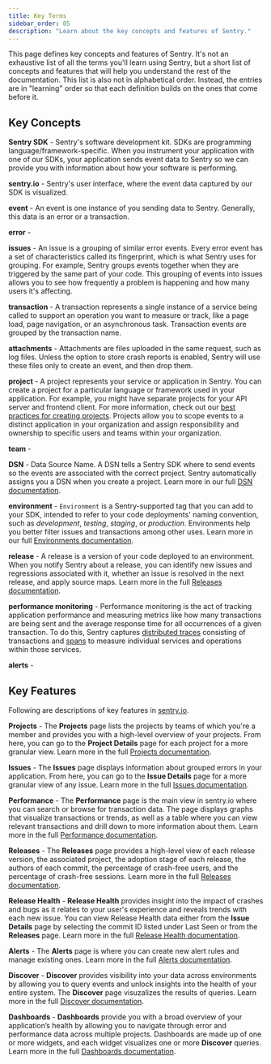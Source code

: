 ```yaml
---
title: Key Terms
sidebar_order: 05
description: "Learn about the key concepts and features of Sentry."
---
```


This page defines key concepts and features of Sentry. It's not an exhaustive list of all the terms you'll learn using Sentry, but a short list of concepts and features that will help you understand the rest of the documentation. This list is also not in alphabetical order. Instead, the entries are in "learning" order so that each definition builds on the ones that come before it.

## Key Concepts

**Sentry SDK** - Sentry's software development kit. SDKs are programming language/framework-specific. When you instrument your application with one of our SDKs, your application sends event data to Sentry so we can provide you with information about how your software is performing.

**sentry.io** - Sentry's user interface, where the event data captured by our SDK is visualized.

**event** - An event is one instance of you sending data to Sentry. Generally, this data is an error or a transaction.

**error** -

**issues** - An issue is a grouping of similar error events. Every error event has a set of characteristics called its fingerprint, which is what Sentry uses for grouping. For example, Sentry groups events together when they are triggered by the same part of your code. This grouping of events into issues allows you to see how frequently a problem is happening and how many users it's affecting.

**transaction** - A transaction represents a single instance of a service being called to support an operation you want to measure or track, like a page load, page navigation, or an asynchronous task. Transaction events are grouped by the transaction name.

**attachments** - Attachments are files uploaded in the same request, such as log files. Unless the option to store crash reports is enabled, Sentry will use these files only to create an event, and then drop them. <!-- same request as what-->

**project** - A project represents your service or application in Sentry. You can create a project for a particular language or framework used in your application. For example, you might have separate projects for your API server and frontend client. For more information, check out our [best practices for creating projects](/product/accounts/getting-started/#4-create-projects). Projects allow you to scope events to a distinct application in your organization and assign responsibility and ownership to specific users and teams within your organization.

**team** -

**DSN** - Data Source Name. A DSN tells a Sentry SDK where to send events so the events are associated with the correct project. Sentry automatically assigns you a DSN when you create a project. Learn more in our full [DSN documentation](/product/sentry-basics/dsn-explainer/).

**environment** - `Environment` is a Sentry-supported tag that you can add to your SDK, intended to refer to your code deployments' naming convention, such as _development_, _testing_, _staging_, or _production_. Environments help you better filter issues and transactions among other uses. Learn more in our full [Environments documentation](/product/sentry-basics/environments/).

**release** - A release is a version of your code deployed to an environment. When you notify Sentry about a release, you can identify new issues and regressions associated with it, whether an issue is resolved in the next release, and apply source maps. Learn more in the full [Releases documentation](/product/releases/).

**performance monitoring** - Performance monitoring is the act of tracking application performance and measuring metrics like how many transactions are being sent and the average response time for all occurrences of a given transaction. To do this, Sentry captures [distributed traces](/product/sentry-basics/tracing/distributed-tracing/) consisting of transactions and [spans](/product/sentry-basics/tracing/distributed-tracing/#traces-transactions-and-spans) to measure individual services and operations within those services.

**alerts** -

## Key Features

Following are descriptions of key features in [sentry.io](https://sentry.io).

**Projects** - The **Projects** page lists the projects by teams of which you're a member and provides you with a high-level overview of your projects. From here, you can go to the **Project Details** page for each project for a more granular view. Learn more in the full [Projects documentation](/product/projects/).

**Issues** - The **Issues** page displays information about grouped errors in your application. From here, you can go to the **Issue Details** page for a more granular view of any issue. Learn more in the full [Issues documentation](/product/issues/).

**Performance** - The **Performance** page is the main view in sentry.io where you can search or browse for transaction data. The page displays graphs that visualize transactions or trends, as well as a table where you can view relevant transactions and drill down to more information about them. Learn more in the full [Performance documentation](/product/performance/).

**Releases** - The **Releases** page provides a high-level view of each release version, the associated project, the adoption stage of each release, the authors of each commit, the percentage of crash-free users, and the percentage of crash-free sessions. Learn more in the full [Releases documentation](/product/releases/).

**Release Health** - **Release Health** provides insight into the impact of crashes and bugs as it relates to your user's experience and reveals trends with each new issue. You can view Release Health data either from the **Issue Details** page by selecting the commit ID listed under Last Seen or from the **Releases** page. Learn more in the full [Release Health documentation](/product/releases/health/).

**Alerts** - The **Alerts** page is where you can create new alert rules and manage existing ones. Learn more in the full [Alerts documentation](/product/alerts/).

**Discover** - **Discover** provides visibility into your data across environments by allowing you to query events and unlock insights into the health of your entire system. The **Discover** page visuzalizes the results of queries. Learn more in the full [Discover documentation](/product/discover-queries/).

**Dashboards** - **Dashboards** provide you with a broad overview of your application’s health by allowing you to navigate through error and performance data across multiple projects. Dashboards are made up of one or more widgets, and each widget visualizes one or more **Discover** queries. Learn more in the full [Dashboards documentation](/product/dashboards/).
